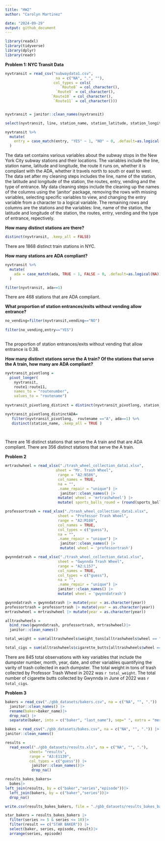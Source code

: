 ```yaml
---
title: "HW2"
author: "Carolyn Martinez"

date: "2024-09-29"
output: github_document
--- 
```


```r
library(readxl)
library(tidyverse)
library(dplyr)
library(readr)
```

**Problem 1: NYC Transit Data**
```r
nyvtransit = read_csv("subwaydata1.csv", 
                       na = c("NA", ".", ""),
                      col_types = cols(
                         `Route8` = col_character(),
                       `Route9` = col_character(),
                     `Route10` = col_character(),
                      `Route11` = col_character()))


nyvtransit = janitor::clean_names(nyvtransit)
```

```r
select(nyvtransit, line, station_name, station_latitude, station_longitude, route1:route11, entry, vending, entrance_type, ada)

nyvtransit %>%
  mutate(
    entry = case_match(entry, "YES" ~ 1, "NO" ~ 0, .default=as.logical(NA))
  )
```

The data set contains various variables about the subway stops in the New York City subway stations and their locations. The variables include the line, station name, latitude and longitude, the route it runs on, whether it is compliant with the ADA, whether it travels north to south or east to west. The data set after my cleaning steps includes the line, name of the station, the latitude and longitude of the station, the routes, entry, vending and the type of entrance. My data cleaning steps include the cleaning up the names of the columns using the 'janitor' package, removing the rows with missing variables, selecting specific variables to view, and changing the entry variable from a character to a logical variable. The remaining rows and columns are the stations and the variables: line, name of the station, the latitude and longitude of the station, the routes, entry, vending and the type of entrance, repectively. 

**How many distinct stations are there?**
```r

distinct(nyvtransit, .keep_all = FALSE)

```

There are 1868 distinct train stations in NYC. 

**How many stations are ADA compliant?**
```r

nyvtransit %>%
  mutate(
    ada = case_match(ada, TRUE ~ 1, FALSE ~ 0, .default=as.logical(NA))
  )

filter(nyvtransit, ada==1)

```
There are 468 stations that are ADA compliant. 

**What proportion of station entrances/exits without vending allow entrance?**

```r

no_vending=filter(nyvtransit,vending=="NO")
  
filter(no_vending,entry=="YES")
  

```

The proportion of station entrances/exits without vending that allow entrance is 0.38. 

**How many distinct stations serve the A train? Of the stations that serve the A train, how many are ADA compliant?**
```r

nyvtransit_pivotlong = 
  pivot_longer(
    nyvtransit, 
    route1:route11,
    names_to = "routenumber", 
    values_to = "routename")
  
nyvtransit_pivotlong_distinct = distinct(nyvtransit_pivotlong, station_name, .keep_all = TRUE)

nyvtransit_pivotlong_distinctADA=
   filter(nyvtransit_pivotlong,  routename =="A", ada==1) %>%
   distinct(station_name, .keep_all = TRUE )
  
  
```

There are 16 distinct stations that serve the A train and that are ADA compliant. There are 356 distinct stations that serve the A train. 

**Problem 2**

```r
mrtrashwheel = read_xlsx("./trash_wheel_collection_data1.xlsx", 
                       sheet = "Mr. Trash Wheel",
                        range = "A2:N586",
                        col_names = TRUE,
                        na = "",
                        .name_repair = "unique") |>
                         janitor::clean_names() |>
                        mutate( wheel = 'mrtrashwheel') |> 
                        mutate( sports_balls_round = (round(sports_balls)))

```

```r
professortrash = read_xlsx("./trash_wheel_collection_data1.xlsx", 
                        sheet = "Professor Trash Wheel",
                        range = "A2:M108",
                        col_names = TRUE,
                        col_types = c("guess"),
                        na = "",
                        .name_repair = "unique") |>
                         janitor::clean_names() |>
                         mutate( wheel = 'professortrash')
```

```r
gwynndatrash = read_xlsx("./trash_wheel_collection_data1.xlsx", 
                        sheet = "Gwynnda Trash Wheel",
                        range = "A2:L157",
                        col_names = TRUE,
                        col_types = c("guess"),
                        na = "",
                        .name_repair = "unique") |>
                        janitor::clean_names() |>
                        mutate( wheel = 'gwynndatrash')
```
```r
gwynndatrash = gwynndatrash |> mutate(year = as.character(year))
professortrash = professortrash |> mutate(year = as.character(year))
mrtrashwheel = mrtrashwheel |> mutate(year = as.character(year))
```

```r
alltrashwheels = 
  bind_rows(gwynndatrash, professortrash, mrtrashwheel)|>
  janitor::clean_names() 
```

```r
total_weight = sum(alltrashwheels$weight_tons[alltrashwheels$wheel == "professortrash"], na.rm = TRUE)

total_cigs = sum(alltrashwheels$cigarette_butts[alltrashwheels$wheel =="gwynndatrash"] [alltrashwheels$year == "2022"], na.rm=TRUE)
```

There are 845 total observations with key variables that include the dumpster number, month, year, date, and other variables quantifying the varity of trash collected in each dumpster. The total weight in tons of trash collected by Professor Trash Wheel in 2022 was `r total_weight`. The total number of cigarette butts collected by Gwynnda in June of 2022 was `r total_cigs`. 

**Problem 3**

```r

bakers = read_csv("./gbb_datasets/bakers.csv", na = c("NA", "", ".")) |> 
  janitor::clean_names() |>
  rename(baker=baker_name)|>
  drop_na() |>
  separate(baker, into = c("baker", "last_name"), sep=" ", extra = "merge", fill = "right")

bakes = read_csv("./gbb_datasets/bakes.csv", na = c("NA", "", ".")) |>
janitor::clean_names()

results =
  read_excel("./gbb_datasets/results.xls", na = c("NA", "", "."),
           sheet= "results",
           range = "A3:E1139",
           col_types = c("guess")) |>
            janitor::clean_names()|>
            drop_na()
```

```r

results_bakes_bakers=
  bakes|>
left_join(results, by = c("baker","series","episode"))|>
  left_join(bakers, by = c("baker","series"))|>
  drop_na()

write.csv(results_bakes_bakers, file = "./gbb_datasets/results_bakes_bakers.csv", row.names = FALSE)
```

```r

star_bakers = results_bakes_bakers |>
  filter(series >= 5 & series <= 10)|>
  filter(result == c("STAR BAKER")) |>
  select(baker, series, episode, result)|>
  arrange(series, episode)
```
















